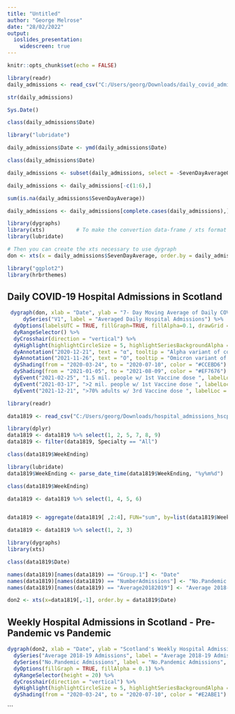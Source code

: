 ---
title: "Untitled"
author: "George Melrose"
date: "28/02/2022"
output:
  ioslides_presentation:
    widescreen: true
---

```{r setup, include=FALSE}
knitr::opts_chunk$set(echo = FALSE)
```

```{r, include = FALSE, echo = FALSE}
library(readr)
daily_admissions <- read_csv("C:/Users/georg/Downloads/daily_covid_admissions_20220223.csv", show_col_types = FALSE)

str(daily_admissions)

Sys.Date()

class(daily_admissions$Date)

library("lubridate")

daily_admissions$Date <- ymd(daily_admissions$Date)

class(daily_admissions$Date)

daily_admissions <- subset(daily_admissions, select = -SevenDayAverageQF) 

daily_admissions <- daily_admissions[-c(1:6),]

sum(is.na(daily_admissions$SevenDayAverage))

daily_admissions <- daily_admissions[complete.cases(daily_admissions),]

library(dygraphs)
library(xts)          # To make the convertion data-frame / xts format
library(lubridate)

# Then you can create the xts necessary to use dygraph
don <- xts(x = daily_admissions$SevenDayAverage, order.by = daily_admissions$Date)

library("ggplot2")
library(hrbrthemes)
```

## Daily COVID-19 Hospital Admissions in Scotland {.flexbox .vcenter}
```{r,, echo=FALSE}
 dygraph(don, xlab = "Date", ylab = "7- Day Moving Average of Daily COVID-19 Hospital Admissions") %>%
     dySeries("V1", label = "Averaged Daily Hospital Admissions") %>%
  dyOptions(labelsUTC = TRUE, fillGraph=TRUE, fillAlpha=0.1, drawGrid = FALSE, colors = "#2c7fb8") %>%
  dyRangeSelector() %>%
  dyCrosshair(direction = "vertical") %>%
  dyHighlight(highlightCircleSize = 5, highlightSeriesBackgroundAlpha = 0.2, hideOnMouseOut = FALSE) %>%
  dyAnnotation("2020-12-21", text = "α", tooltip = "Alpha variant of concern announced in UK") %>%
  dyAnnotation("2021-11-26", text = "O", tooltip = "Omicron variant of concern announced by WHO") %>%
  dyShading(from = "2020-03-24", to = "2020-07-10", color = "#CCEBD6") %>%
  dyShading(from = "2021-01-05", to = "2021-08-09", color = "#EF7676") %>%
  dyEvent("2021-02-25", "1.5 mil. people w/ 1st Vaccine dose ", labelLoc = "top") %>%
  dyEvent("2021-03-17", ">2 mil. people w/ 1st Vaccine dose ", labelLoc = "top") %>%
  dyEvent("2021-12-21", ">70% adults w/ 3rd Vaccine dose ", labelLoc = "top") 

```

```{r, include = FALSE, echo = FALSE}
library(readr)

data1819 <- read_csv("C:/Users/georg/Downloads/hospital_admissions_hscp_specialty_20220202.csv", show_col_types = FALSE)

library(dplyr)
data1819 <- data1819 %>% select(1, 2, 5, 7, 8, 9)
data1819 <- filter(data1819, Specialty == "All")

class(data1819$WeekEnding)

library(lubridate)
data1819$WeekEnding <- parse_date_time(data1819$WeekEnding, "%y%m%d")

class(data1819$WeekEnding)

data1819 <- data1819 %>% select(1, 4, 5, 6)


data1819 <- aggregate(data1819[ ,2:4], FUN="sum", by=list(data1819$WeekEnding))

data1819 <- data1819 %>% select(1, 2, 3)

library(dygraphs)
library(xts) 

class(data1819$Date)

names(data1819)[names(data1819) == "Group.1"] <- "Date"
names(data1819)[names(data1819) == "NumberAdmissions"] <- "No.Pandemic Admissions"
names(data1819)[names(data1819) == "Average20182019"] <- "Average 2018-19 Admissions"

don2 <- xts(x=data1819[,-1], order.by = data1819$Date)

```


## Weekly Hospital Admissions in Scotland - Pre-Pandemic vs Pandemic {.flexbox .vcenter}

```{r}
dygraph(don2, xlab = "Date", ylab = "Scotland's Weekly Hospital Admissions") %>%
  dySeries("Average 2018-19 Admissions", label = "Average 2018-19 Admissions") %>%
  dySeries("No.Pandemic Admissions", label = "No.Pandemic Admissions", color = "green") %>%
  dyOptions(fillGraph = TRUE, fillAlpha = 0.1) %>%
  dyRangeSelector(height = 20) %>%
  dyCrosshair(direction = "vertical") %>%
  dyHighlight(highlightCircleSize = 5, highlightSeriesBackgroundAlpha = 0.2, hideOnMouseOut = FALSE) %>%
  dyShading(from = "2020-03-24", to = "2020-07-10", color = "#E2ABE1") 
```
```


